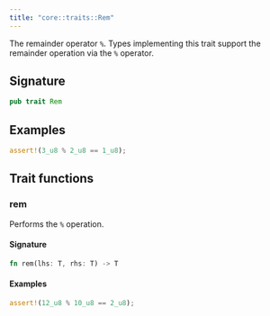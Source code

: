 ```yaml
---
title: "core::traits::Rem"
---
```


The remainder operator `%`.
Types implementing this trait support the remainder operation via the `%` operator.

## Signature

```rust
pub trait Rem
```



## Examples

```rust
assert!(3_u8 % 2_u8 == 1_u8);
```


## Trait functions

### rem



Performs the `%` operation.

#### Signature

```rust
fn rem(lhs: T, rhs: T) -> T
```




#### Examples

```rust
assert!(12_u8 % 10_u8 == 2_u8);
```




